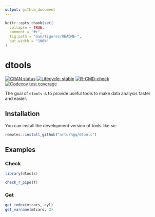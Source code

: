 ```yaml
---
output: github_document
---
```


<!-- README.md is generated from README.Rmd. Please edit that file -->

```r
knitr::opts_chunk$set(
  collapse = TRUE,
  comment = "#>",
  fig.path = "man/figures/README-",
  out.width = "100%"
)
```

# dtools

<!-- badges: start -->
[![CRAN status](https://www.r-pkg.org/badges/version/dtools)](https://CRAN.R-project.org/package=dtools)
[![Lifecycle: stable](https://img.shields.io/badge/lifecycle-stable-brightgreen.svg)](https://lifecycle.r-lib.org/articles/stages.html#stable)
[![R-CMD-check](https://github.com/arturhgq/dtools/actions/workflows/R-CMD-check.yaml/badge.svg)](https://github.com/arturhgq/dtools/actions/workflows/R-CMD-check.yaml)
[![Codecov test coverage](https://codecov.io/gh/arturhgq/dtools/branch/master/graph/badge.svg)](https://app.codecov.io/gh/arturhgq/dtools?branch=master)

<!-- badges: end -->

The goal of `dtools` is to provide useful tools to make data analysis faster and easier.

## Installation

You can install the development version of tools like so:

``` r
remotes::install_github("arturhgq/dtools")
```
## Examples

### Check
```r
library(dtools)

check_r_pipe(T)
```

### Get
```r
get_index(mtcars, cyl)
get_varname(mtcars, 2)
```

